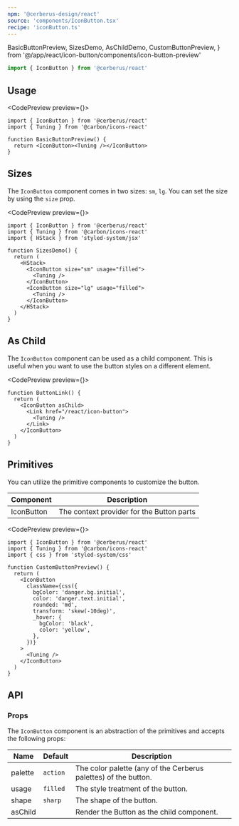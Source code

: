 ```yaml
---
npm: '@cerberus-design/react'
source: 'components/IconButton.tsx'
recipe: 'iconButton.ts'
---
```


  BasicButtonPreview,
  SizesDemo,
  AsChildDemo,
  CustomButtonPreview,
} from '@/app/react/icon-button/components/icon-button-preview'

```ts
import { IconButton } from '@cerberus/react'
```

## Usage

<CodePreview preview={<BasicButtonPreview />}>
```tsx title="button.tsx"
import { IconButton } from '@cerberus/react'
import { Tuning } from '@carbon/icons-react'

function BasicButtonPreview() {
  return <IconButton><Tuning /></IconButton>
}
```
</CodePreview>

## Sizes

The `IconButton` component comes in two sizes: `sm`, `lg`. You can set the size by using the `size` prop.

<CodePreview preview={<SizesDemo />}>
```tsx title="button.tsx"
import { IconButton } from '@cerberus/react'
import { Tuning } from '@carbon/icons-react'
import { HStack } from 'styled-system/jsx'

function SizesDemo() {
  return (
    <HStack>
      <IconButton size="sm" usage="filled">
        <Tuning />
      </IconButton>
      <IconButton size="lg" usage="filled">
        <Tuning />
      </IconButton>
    </HStack>
  )
}
```
</CodePreview>

## As Child

The `IconButton` component can be used as a child component. This is useful when you want to use the button styles on a different element.

<CodePreview preview={<AsChildDemo />}>
```tsx title="button-link.tsx"
function ButtonLink() {
  return (
    <IconButton asChild>
      <Link href="/react/icon-button">
        <Tuning />
      </Link>
    </IconButton>
  )
}
```
</CodePreview>

## Primitives

You can utilize the primitive components to customize the button.

| Component | Description |
| --------- | ----------- |
| IconButton    | The context provider for the Button parts |

<CodePreview preview={<CustomButtonPreview />}>
```tsx title="custom demo"
import { IconButton } from '@cerberus/react'
import { Tuning } from '@carbon/icons-react'
import { css } from 'styled-system/css'

function CustomButtonPreview() {
  return (
    <IconButton
      className={css({
        bgColor: 'danger.bg.initial',
        color: 'danger.text.initial',
        rounded: 'md',
        transform: 'skew(-10deg)',
        _hover: {
          bgColor: 'black',
          color: 'yellow',
        },
      })}
    >
      <Tuning />
    </IconButton>
  )
}
```
</CodePreview>

## API

### Props

The `IconButton` component is an abstraction of the primitives and accepts the following props:

| Name     | Default | Description                            |
| -------- | ------- | -------------------------------------- |
| palette     | `action`   | The color palette (any of the Cerberus palettes) of the button. |
| usage | `filled`    | The style treatment of the button.    |
| shape | `sharp`     | The shape of the button.              |
| asChild | | Render the Button as the child component. |